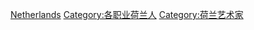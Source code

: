 {{Commons category|Illustrators from the Netherlands}}

[[Category:各國插畫家|Netherlands]]
[[Category:各职业荷兰人|Category:各职业荷兰人]]
[[Category:荷兰艺术家|Category:荷兰艺术家]]